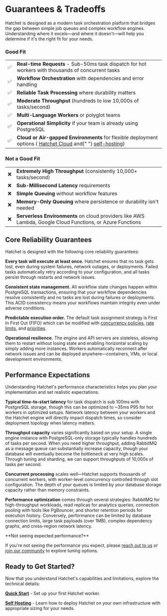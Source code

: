 
# Guarantees & Tradeoffs

Hatchet is designed as a modern task orchestration platform that bridges the gap between simple job queues and complex workflow engines. Understanding where it excels—and where it doesn't—will help you determine if it's the right fit for your needs.

### Good Fit

<table>
  <tbody>
    <tr>
      <td>✅</td>
      <td>
        <strong>Real-time Requests</strong> - Sub-50ms task dispatch for hot
        workers with thousands of concurrent tasks
      </td>
    </tr>
    <tr>
      <td>✅</td>
      <td>
        <strong>Workflow Orchestration</strong> with dependencies and error
        handling
      </td>
    </tr>
    <tr>
      <td>✅</td>
      <td>
        <strong>Reliable Task Processing</strong> where durability matters
      </td>
    </tr>
    <tr>
      <td>✅</td>
      <td>
        <strong>Moderate Throughput</strong> (hundreds to low 10,000s of
        tasks/second)
      </td>
    </tr>
    <tr>
      <td>✅</td>
      <td>
        <strong>Multi-Language Workers</strong> or polyglot teams
      </td>
    </tr>
    <tr>
      <td>✅</td>
      <td>
        <strong>Operational Simplicity</strong> if your team is already using
        PostgreSQL
      </td>
    </tr>
    <tr>
      <td>✅</td>
      <td>
        <strong>Cloud or Air-gapped Environments</strong> for flexible
        deployment options (
        <a href="https://cloud.onhatchet.run">Hatchet Cloud</a> and{" "}
        <a href="../self-hosting">self-hosting</a>)
      </td>
    </tr>
  </tbody>
</table>

### Not a Good Fit

<table>
  <tbody>
    <tr>
      <td>❌</td>
      <td>
        <strong>Extremely High Throughput</strong> (consistently 10,000+
        tasks/second)
      </td>
    </tr>
    <tr>
      <td>❌</td>
      <td>
        <strong>Sub-Millisecond Latency</strong> requirements
      </td>
    </tr>
    <tr>
      <td>❌</td>
      <td>
        <strong>Simple Queuing</strong> without workflow features
      </td>
    </tr>
    <tr>
      <td>❌</td>
      <td>
        <strong>Memory-Only Queuing</strong> where persistence or durability
        isn't needed
      </td>
    </tr>
    <tr>
      <td>❌</td>
      <td>
        <strong>Serverless Environments</strong> on cloud providers like AWS
        Lambda, Google Cloud Functions, or Azure Functions
      </td>
    </tr>
  </tbody>
</table>

## Core Reliability Guarantees

Hatchet is designed with the following core reliability guarantees:

**Every task will execute at least once.** Hatchet ensures that no task gets lost, even during system failures, network outages, or deployments. Failed tasks automatically retry according to your configuration, and all tasks persist through restarts and network issues.

**Consistent state management.** All workflow state changes happen within PostgreSQL transactions, ensuring that your workflow dependencies resolve consistently and no tasks are lost during failures or deployments. This ACID consistency means your workflows maintain integrity even under adverse conditions.

**Predictable execution order.** The default task assignment strategy is First In First Out (FIFO) which can be modified with [concurrency policies](./concurrency.mdx), [rate limits](./rate-limits.mdx), and [priorities](./priority.mdx).

**Operational resilience.** The engine and API servers are stateless, allowing them to restart without losing state and enabling horizontal scaling by simply adding more instances. Workers automatically reconnect after network issues and can be deployed anywhere—containers, VMs, or local development environments.

## Performance Expectations

Understanding Hatchet's performance characteristics helps you plan your implementation and set realistic expectations.

**Typical time-to-start latency** for task dispatch is sub 100ms with PostgreSQL storage, though this can be optimized to ~35ms P95 for hot workers in optimized setups. Network latency between your workers and the Hatchet engine will directly impact dispatch times, so consider deployment topology when latency matters.

**Throughput capacity** varies significantly based on your setup. A single engine instance with PostgreSQL-only storage typically handles hundreds of tasks per second. When you need higher throughput, adding RabbitMQ as a message queue can substantially increase capacity, though your database will eventually become the bottleneck at very high scales. Through tuning and sharding, we can support throughputs of 10,000s of tasks per second.

**Concurrent processing** scales well—Hatchet supports thousands of concurrent workers, with worker-level concurrency controlled through slot configuration. The depth of your queues is limited by your database storage capacity rather than memory constraints.

**Performance optimization** comes through several strategies: RabbitMQ for high-throughput workloads, read replicas for analytics queries, connection pooling with tools like PgBouncer, and shorter retention periods for execution history. Conversely, performance can be limited by database connection limits, large task payloads (over 1MB), complex dependency graphs, and cross-region network latency.

<Callout type="warning">
**Not seeing expected performance?**

If you're not seeing the performance you expect, please [reach out to us](https://hatchet.run/office-hours) or [join our community](https://discord.gg/hatchet) to explore tuning options.

</Callout>

## Ready to Get Started?

Now that you understand Hatchet's capabilities and limitations, explore the technical details:

**[Quick Start](./setup.mdx)** - Set up your first Hatchet worker.

**[Self Hosting](../self-hosting)** - Learn how to deploy Hatchet on your own infrastructure with appropriate sizing for your needs.

